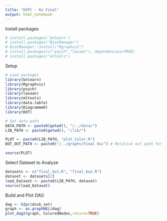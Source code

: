 ```yaml
---
title: "H2PC - Ko Final"
output: html_notebook
---
```



Install packages
```r
# install.packages(`bnlearn`)
# install.packages("BiocManager")
# BiocManager::install("Rgraphviz")
# install.packages(c("psych","lavaan"), dependencies=TRUE)
# install.packages("mltools")

```


Setup
```r
# Load packages
library(bnlearn)
library(Rgraphviz)
library(psych)
library(lavaan)
library(mltools)
library(data.table)
library(DiagrammeR)
library(DOT)

# Set data path
DATA_PATH <- paste0(getwd(), "/../data/")
LIB_PATH <- paste0(getwd(), "/lib/")

PLOT <- paste0(LIB_PATH, "plot_Color.R")
DOT_OUT_PATH <- paste0("/../graphs/Final Ko/") # Relative out path for DOT package

source(PLOT)
```

Select Dataset to Analyze
```r
datasets <- c("final_ko1.R", "final_ko2.R")
dataset <- datasets[2]
load_Dataset <- paste0(LIB_PATH, dataset)
source(load_Dataset)
```

Build and Plot DAG
```r
dag <- h2pc(dsub_set)
graph <- as.graphNEL(dag)
plot_dag2(graph, ColoredNodes,return=TRUE)
```

